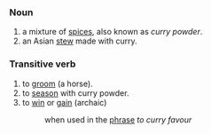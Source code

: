 ===Noun===

# a mixture of [[spice]]s, also known as ''curry powder''.
# an Asian [[stew]] made with curry.

===Transitive verb===

# to [[groom]] (a horse).
# to [[season]] with curry powder.
# to [[win]] or [[gain]] (archaic)
#: when used in the [[phrase]] ''to curry favour''